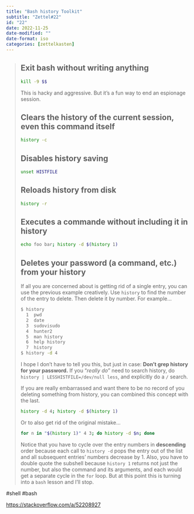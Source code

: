 ```yaml
---
title: "Bash history Toolkit"
subtitle: "Zettel#22"
id: "22"
date: 2022-11-25
date-modified: ""
date-format: iso
categories: [zettelkasten]
---
```

> ## Exit bash without writing anything
>
> ```bash
> kill -9 $$
> ```
>
> This is hacky and aggressive. But it's a fun way to end an espionage session.
>
> ## Clears the history of the current session, even this command itself
>
> ```bash
> history -c
> ```
>
> ## Disables history saving
>
> ```bash
> unset HISTFILE
> ```
>
> ##  Reloads history from disk
>
> ```bash
> history -r
> ```
>
> ## Executes a commande without including it in history
>
> ```bash
> echo foo bar; history -d $(history 1)
> ```
>
> ## Deletes your password (a command, etc.) from your history
>
> If all you are concerned about is getting rid of a single entry, you can use the previous example creatively. Use `history` to find the number of the entry to delete. Then delete it by number. For example...
>
> ```bash
> $ history
>   1  pwd
>   2  date
>   3  sudovisudo
>   4  hunter2
>   5  man history
>   6  help history
>   7  history
> $ history -d 4
> ```
>
> I hope I don't have to tell you this, but just in case: **Don't grep history for your password.** If you "*really do*" need to search history, do `history | LESSHISTFILE=/dev/null less`, and explicitly do a `/` search.
>
> If you are really embarrassed and want there to be no record of you deleting something from history, you can combined this concept with the last.
>
> ```bash
> history -d 4; history -d $(history 1)
> ```
>
> Or to also get rid of the original mistake...
>
> ```bash
> for n in "$(history 1)" 4 3; do history -d $n; done
> ```
>
> Notice that you have to cycle over the entry numbers in **descending** order because each call to `history -d` pops the entry out of the list and all subsequent entries' numbers decrease by 1. Also, you have to double quote the subshell because `history 1` returns not just the number, but also the command and its arguments, and each would get a separate cycle in the `for` loop. But at this point this is turning into a `bash` lesson and I'll stop.

  #shell #bash

<https://stackoverflow.com/a/52208927>
